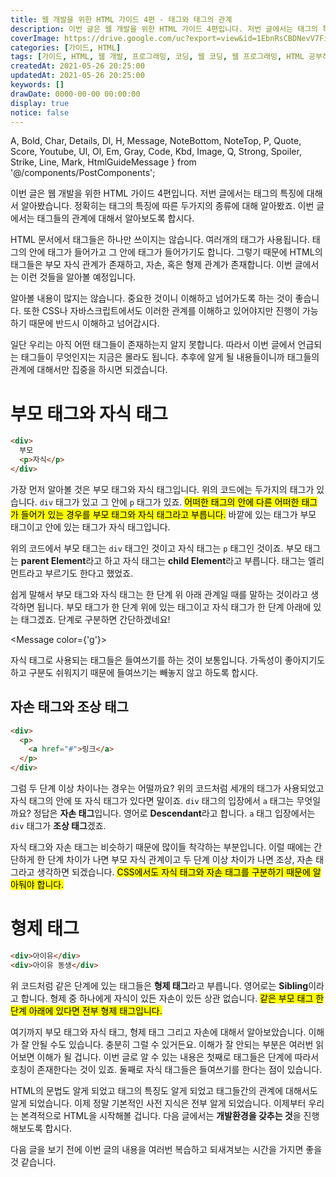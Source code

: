 ```yaml
---
title: 웹 개발을 위한 HTML 가이드 4편 - 태그와 태그의 관계
description: 이번 글은 웹 개발을 위한 HTML 가이드 4편입니다. 저번 글에서는 태그의 특징에 대해서 알아봤습니다. 정확히는 태그의 특징에 따른 두가지의 종류에 대해 알아봤죠. 이번 글에서는 태그들의 관계에 대해서 알아보도록 합시다. HTML 문서에서 태그들은 하나만 쓰이지는 않습니다. 여러개의 태그가 사용됩니다. 태그의 안에 태그가 들어가고 그 안에 태그가 들어가기도 합니다. 그렇기 때문에 HTML의 태그들은 부모 자식 관계가 존재하고, 자손, 혹은 형제 관계가 존재합니다. 이번 글에서는 이런 것들을 알아볼 예정입니다. 알아볼 내용이 많지는 않습니다. 중요한 것이니 이해하고 넘어가도록 하는 것이 좋습니다. 또한 CSS나 자바스크립트에서도 이러한 관계를 이해하고 있어야지만 진행이 가능하기 때문에 반드시 이해하고 넘어갑시다.
coverImage: https://drive.google.com/uc?export=view&id=1EbnRsCBDNevV7FiKHAH7wf4WJlccPhxN
categories: [가이드, HTML]
tags: [가이드, HTML, 웹 개발, 프로그래밍, 코딩, 웹 코딩, 웹 프로그래밍, HTML 공부하기, HTML 초보, 부모 태그, 자식 태그, 자손 태그]
createdAt: 2021-05-26 20:25:00
updatedAt: 2021-05-26 20:25:00
keywords: []
drawDate: 0000-00-00 00:00:00
display: true
notice: false
---
```


  A, Bold, Char, Details, Dl, H, Message, NoteBottom, NoteTop, P,
  Quote, Score, Youtube, Ul, Ol, Em, Gray, Code, Kbd, Image,
  Q, Strong, Spoiler, Strike, Line, Mark, HtmlGuideMessage
} from '@/components/PostComponents';

<HtmlGuideMessage />

이번 글은 웹 개발을 위한 HTML 가이드 4편입니다. 저번 글에서는 태그의 특징에 대해서 알아봤습니다. 정확히는 태그의 특징에 따른 두가지의 종류에 대해 알아봤죠. 이번 글에서는 태그들의 관계에 대해서 알아보도록 합시다.

HTML 문서에서 태그들은 하나만 쓰이지는 않습니다. 여러개의 태그가 사용됩니다. 태그의 안에 태그가 들어가고 그 안에 태그가 들어가기도 합니다. 그렇기 때문에 HTML의 태그들은 부모 자식 관계가 존재하고, 자손, 혹은 형제 관계가 존재합니다. 이번 글에서는 이런 것들을 알아볼 예정입니다.

알아볼 내용이 많지는 않습니다. 중요한 것이니 이해하고 넘어가도록 하는 것이 좋습니다. 또한 CSS나 자바스크립트에서도 이러한 관계를 이해하고 있어야지만 진행이 가능하기 때문에 반드시 이해하고 넘어갑시다.

<P>일단 우리는 아직 어떤 태그들이 존재하는지 알지 못합니다. 따라서 이번 글에서 언급되는 태그들이 무엇인지는 지금은 몰라도 됩니다. 추후에 알게 될 내용들이니까 <Bold>태그들의 관계에 대해서만 집중</Bold>을 하시면 되겠습니다.</P>

# 부모 태그와 자식 태그
```html
<div>
  부모
  <p>자식</p>
</div>
```

가장 먼저 알아볼 것은 <Bold>부모 태그와 자식 태그</Bold>입니다. 위의 코드에는 두가지의 태그가 있습니다. `div` 태그가 있고 그 안에 `p` 태그가 있죠. <Mark>어떠한 태그의 안에 다른 어떠한 태그가 들어가 있는 경우를 부모 태그와 자식 태그라고 부릅니다.</Mark> 바깥에 있는 태그가 부모 태그이고 안에 있는 태그가 자식 태그입니다.

위의 코드에서 부모 태그는 `div` 태그인 것이고 자식 태그는 `p` 태그인 것이죠. 부모 태그는 **parent Element**라고 하고 자식 태그는 **child Element**라고 부릅니다. 태그는 엘리먼트라고 부르기도 한다고 했었죠.

쉽게 말해서 부모 태그와 자식 태그는 한 단계 위 아래 관계일 때를 말하는 것이라고 생각하면 됩니다. 부모 태그가 한 단계 위에 있는 태그이고 자식 태그가 한 단계 아래에 있는 태그겠죠. 단계로 구분하면 간단하겠네요!

<Message color={'g'}>
  <p>자식 태그로 사용되는 태그들은 들여쓰기를 하는 것이 보통입니다. 가독성이 좋아지기도 하고 구분도 쉬워지기 때문에 들여쓰기는 빼놓지 않고 하도록 합시다.</p>
</Message>

## 자손 태그와 조상 태그
```html
<div>
  <p>
    <a href="#">링크</a>
  </p>
</div>
```

그럼 두 단계 이상 차이나는 경우는 어떨까요? 위의 코드처럼 세개의 태그가 사용되었고 자식 태그의 안에 또 자식 태그가 있다면 말이죠. `div` 태그의 입장에서 `a` 태그는 무엇일까요? 정답은 **자손 태그**입니다. 영어로 **Descendant**라고 합니다. `a` 태그 입장에서는 `div` 태그가 **조상 태그**겠죠.

자식 태그와 자손 태그는 비슷하기 때문에 많이들 착각하는 부분입니다. 이럴 때에는 간단하게 한 단계 차이가 나면 부모 자식 관계이고 두 단계 이상 차이가 나면 조상, 자손 태그라고 생각하면 되겠습니다. <Mark>CSS에서도 자식 태그와 자손 태그를 구분하기 때문에 알아둬야 합니다.</Mark>

# 형제 태그
```html
<div>아이유</div>
<div>아이유 동생</div>
```

위 코드처럼 같은 단계에 있는 태그들은 **형제 태그**라고 부릅니다. 영어로는 **Sibling**이라고 합니다. 형제 중 하나에게 자식이 있든 자손이 있든 상관 없습니다. <Mark>같은 부모 태그 한 단계 아래에 있다면 전부 형제 태그입니다.</Mark>

<Line />

여기까지 부모 태그와 자식 태그, 형제 태그 그리고 자손에 대해서 알아보았습니다. 이해가 잘 안될 수도 있습니다. 충분히 그럴 수 있거든요. 이해가 잘 안되는 부분은 여러번 읽어보면 이해가 될 겁니다. 이번 글로 알 수 있는 내용은 첫째로 태그들은 단계에 따라서 호칭이 존재한다는 것이 있죠. 둘째로 자식 태그들은 들여쓰기를 한다는 점이 있습니다.

HTML의 문법도 알게 되었고 태그의 특징도 알게 되었고 태그들간의 관계에 대해서도 알게 되었습니다. 이제 정말 기본적인 사전 지식은 전부 알게 되었습니다. 이제부터 우리는 본격적으로 HTML을 시작해볼 겁니다. 다음 글에서는 **개발환경을 갖추는 것**을 진행해보도록 합시다.

다음 글을 보기 전에 이번 글의 내용을 여러번 복습하고 되새겨보는 시간을 가지면 좋을 것 같습니다.
